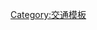 {{Sidebar
|name         = Undergroundconnect
|outertitle   = 
|topimage     = 
|pretitle     = [[:Category:倫敦地鐵|系列]]條目
|pretitlestyle= padding-bottom:0.4em;
|title        = 倫敦地鐵
|image        = [[File:Underground.svg|80px|alt=|link=]]
|width       = 12em
|headingstyle = 
|contentstyle = 

|heading1 = 
|content1 = [[倫敦地鐵|概述]]
|content2 = [[倫敦地鐵歷史|歷史]]
|content3 = [[倫敦地鐵時間表|時間表]]
|content4 = [[倫敦地鐵基礎設施|基礎設施]]
|content5 = [[倫敦地鐵車站列表|地鐵車站]]
|content6 = [[倫敦地鐵車輛|列車]]
|content7 = [[大眾文化中的倫敦地鐵|大眾文化]]
|content8 = [[倫敦地鐵路線圖|地圖]]

|below = [[File:Flag of the City of London.svg|30px|alt=|link=en:Portal:London|border]] [[Portal:倫敦|倫敦主題首页]]</br>
[[File:Underground_sign_at_Westminster.jpg|36px|link=en:Portal:London Transport]] {{link-en|Portal:伦敦交通|Portal:London Transport|伦敦交通主题首页}}

}}<noinclude>

{{documentation}}

[[Category:交通模板]]


</noinclude>